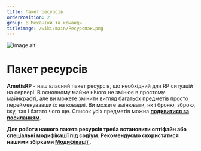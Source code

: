 ```yaml
---
title: Пакет ресурсів
orderPosition: 2
group: B Механіки та команди
titleimage: /wiki/main/Ресурспак.png
---
```


<img src='/wiki/main/Ресурспак1.png' width={500} height={500} className="topimage" alt="Image alt" />

# Пакет ресурсів

**AmetisRP** - наш власний пакет ресурсів, що необхідний для RP ситуацій на сервері. В основному майже нічого не змінює в простому майнкрафті, але ви можете змінити вигляд багатьох предметів просто перейменувавши їх на ковадлі. Ви можете змінювати, як і броню, зброю, їжу, так і багато чого ще. Список усіх предметів
можна **[подивитися за посиланням](https://www.figma.com/file/zV9EWGYu5whrJw4OpxdBR5/Ametis-resource-pack?type=design&node-id=0-1&mode=design&t=7KcnNCDMlzDGaDEj-0)**.


**Для роботи нашого пакета ресурсів треба встановити оптіфайн або спеціальні модифікації під содіум. Рекомендуємо скористатися нашими збірками  [Модифікації ](/wiki/first_time_on_server/mods).**